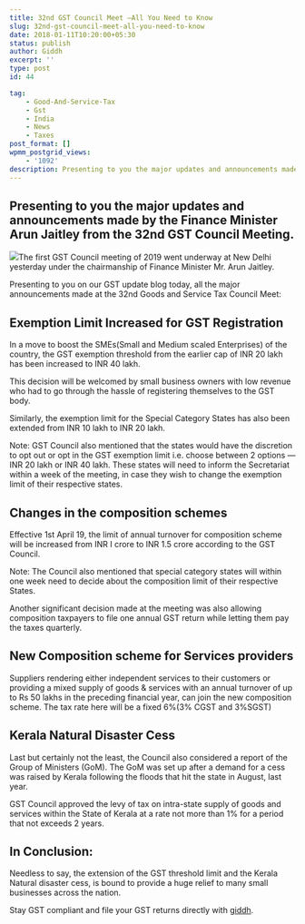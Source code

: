 ```yaml
---
title: 32nd GST Council Meet —All You Need to Know
slug: 32nd-gst-council-meet-all-you-need-to-know
date: 2018-01-11T10:20:00+05:30
status: publish
author: Giddh
excerpt: ''
type: post
id: 44

tag:
    - Good-And-Service-Tax
    - Gst
    - India
    - News
    - Taxes
post_format: []
wpmm_postgrid_views:
    - '1092'
description: Presenting to you the major updates and announcements made by the Finance Minister Arun Jaitley from the 32nd GST Council Meeting. he first GST Council meeting of 2019 went underway
---
```

Presenting to you the major updates and announcements made by the Finance Minister Arun Jaitley from the 32nd GST Council Meeting.
----------------------------------------------------------------------------------------------------------------------------------

<img class="wp-block-image size-large" src = "https://miro.medium.com/max/550/1*wvcP_vFplpcBIQ6VYWPciA.jpeg" />The first GST Council meeting of 2019 went underway at New Delhi yesterday under the chairmanship of Finance Minister Mr. Arun Jaitley.

Presenting to you on our GST update blog today, all the major announcements made at the 32nd Goods and Service Tax Council Meet:

 Exemption Limit Increased for GST Registration 
------------------------------------------------

In a move to boost the SMEs(Small and Medium scaled Enterprises) of the country, the GST exemption threshold from the earlier cap of INR 20 lakh has been increased to INR 40 lakh.

This decision will be welcomed by small business owners with low revenue who had to go through the hassle of registering themselves to the GST body.

Similarly, the exemption limit for the Special Category States has also been extended from INR 10 lakh to INR 20 lakh.

Note: GST Council also mentioned that the states would have the discretion to opt out or opt in the GST exemption limit i.e. choose between 2 options — INR 20 lakh or INR 40 lakh. These states will need to inform the Secretariat within a week of the meeting, in case they wish to change the exemption limit of their respective states.

Changes in the composition schemes
----------------------------------

Effective 1st April 19, the limit of annual turnover for composition scheme will be increased from INR I crore to INR 1.5 crore according to the GST Council.

Note: The Council also mentioned that special category states will within one week need to decide about the composition limit of their respective States.

Another significant decision made at the meeting was also allowing composition taxpayers to file one annual GST return while letting them pay the taxes quarterly.

New Composition scheme for Services providers
---------------------------------------------

Suppliers rendering either independent services to their customers or providing a mixed supply of goods &amp; services with an annual turnover of up to Rs 50 lakhs in the preceding financial year, can join the new composition scheme. The tax rate here will be a fixed 6%(3% CGST and 3%SGST)

Kerala Natural Disaster Cess
----------------------------

Last but certainly not the least, the Council also considered a report of the Group of Ministers (GoM). The GoM was set up after a demand for a cess was raised by Kerala following the floods that hit the state in August, last year.

GST Council approved the levy of tax on intra-state supply of goods and services within the State of Kerala at a rate not more than 1% for a period that not exceeds 2 years.

In Conclusion:
--------------

Needless to say, the extension of the GST threshold limit and the Kerala Natural disaster cess, is bound to provide a huge relief to many small businesses across the nation.

Stay GST compliant and file your GST returns directly with [giddh](https://giddh.com).